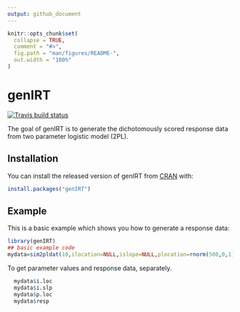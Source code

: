 ```yaml
---
output: github_document
---
```


<!-- README.md is generated from README.Rmd. Please edit that file -->

```r
knitr::opts_chunk$set(
  collapse = TRUE,
  comment = "#>",
  fig.path = "man/figures/README-",
  out.width = "100%"
)
```

# genIRT

<!-- badges: start -->
[![Travis build status](https://travis-ci.com/alanbio/genIRT.svg?branch=master)](https://travis-ci.com/alanbio/genIRT)
<!-- badges: end -->

The goal of genIRT is to generate the dichotomously scored response data from two parameter logistic model (2PL).

## Installation

You can install the released version of genIRT from [CRAN](https://CRAN.R-project.org) with:

``` r
install.packages("genIRT")
```

## Example

This is a basic example which shows you how to generate a response data:

```r
library(genIRT)
## basic example code
mydata=sim2pldat(10,ilocation=NULL,islope=NULL,plocation=rnorm(500,0,1),rnum=0.6)
```

To get parameter values and response data, separately.

```r

  mydata$i.loc
  mydata$i.slp
  mydata$p.loc
  mydata$resp
```

